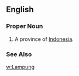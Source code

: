 ==English==
===Proper Noun===
{{en-proper noun}}
#A province of [[Indonesia]].
===See Also===
[[w:Lampung]]